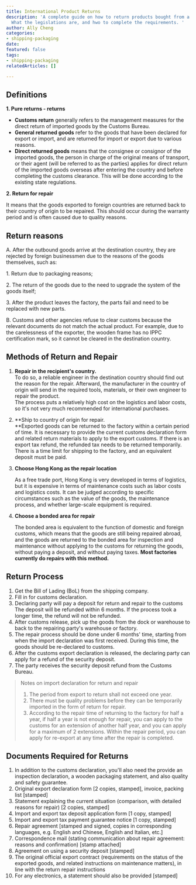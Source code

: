 ```yaml
---
title: International Product Returns
description: 'A complete guide on how to return products bought from a foreign country.
  What the legislations are, and hwo to complete the requirements. '
author: Ally Cheng
categories:
- shipping-packaging
date: 
featured: false
tags:
- shipping-packaging
relatedArticles: []

---
```

## Definitions

**1. Pure returns - returns**

* **Customs return** generally refers to the management measures for the direct return of imported goods by the Customs Bureau.
* **General returned goods** refer to the goods that have been declared for export or import, and are returned for import or export due to various reasons.
* **Direct returned goods** means that the consignee or consignor of the imported goods, the person in charge of the original means of transport, or their agent (will be referred to as the parties) applies for direct return of the imported goods overseas after entering the country and before completing the customs clearance. This will be done according to the existing state regulations.

**2. Return for repair**

It means that the goods exported to foreign countries are returned back to their country of origin to be repaired. This should occur during the warranty period and is often caused due to quality reasons. 

 

  

## Return reasons

A. After the outbound goods arrive at the destination country, they are rejected by foreign businessmen due to the reasons of the goods themselves, such as:

1\. Return due to packaging reasons;

2\. The return of the goods due to the need to upgrade the system of the goods itself;

3\. After the product leaves the factory, the parts fail and need to be replaced with new parts.

B. Customs and other agencies refuse to clear customs because the relevant documents do not match the actual product. For example, due to the carelessness of the exporter, the wooden frame has no IPPC certification mark, so it cannot be cleared in the destination country.

 

## Methods of Return and Repair

1. **Repair in the recipient's country.**   
   To do so, a reliable engineer in the destination country should find out the reason for the repair. Afterward, the manufacturer in the country of origin will send in the required tools, materials, or their own engineer to repair the product.   
   The process puts a relatively high cost on the logistics and labor costs, so it's not very much recommended for international purchases. 
2. **Ship to country of origin for repair.   
   **Exported goods can be returned to the factory within a certain period of time. It is necessary to provide the current customs declaration form and related return materials to apply to the export customs. If there is an export tax refund, the refunded tax needs to be returned temporarily. There is a time limit for shipping to the factory, and an equivalent deposit must be paid. 
3. **Choose Hong Kong as the repair location**

   As a free trade port, Hong Kong is very developed in terms of logistics, but it is expensive in terms of maintenance costs such as labor costs and logistics costs. It can be judged according to specific circumstances such as the value of the goods, the maintenance process, and whether large-scale equipment is required. 

    
4. **Choose a bonded area for repair**

   The bonded area is equivalent to the function of domestic and foreign customs, which means that the goods are still being repaired abroad, and the goods are returned to the bonded area for inspection and maintenance without applying to the customs for returning the goods, without paying a deposit, and without paying taxes. **Most factories currently do repairs with this method.** 

 

## Return Process

1. Get the Bill of Lading (BoL) from the shipping company.
2. Fill in for customs declaration.
3. Declaring party will pay a deposit for return and repair to the customs   
   The deposit will be refunded within 6 months. If the process took a longer time, the refund will not be refunded. 
4. After customs release, pick up the goods from the dock or warehouse to back to the repairing party's warehouse or factory. 
5. The repair process should be done under 6 months' time, starting from when the import declaration was first received. During this time, the goods should be re-declared to customs. 
6. After the customs export declaration is released, the declaring party can apply for a refund of the security deposit.
7. The party receives the security deposit refund from the Customs Bureau.

> Notes on import declaration for return and repair
>
> 1. The period from export to return shall not exceed one year.
> 2. There must be quality problems before they can be temporarily imported in the form of return for repair.
> 3. According to the repair time of returning to the factory for half a year, if half a year is not enough for repair, you can apply to the customs for an extension of another half year, and you can apply for a maximum of 2 extensions. Within the repair period, you can apply for re-export at any time after the repair is completed.

 

 

## Documents Required for Returns

 1. In addition to the customs declaration, you'll also need the provide an inspection declaration, a wooden packaging statement, and also quality and safety guarantee.
 2. Original export declaration form \[2 copies, stamped\], invoice, packing list \[stamped\]
 3. Statement explaining the current situation (comparison, with detailed reasons for repair) \[2 copies, stamped\]
 4. Import and export tax deposit application form \[1 copy, stamped\]
 5. Import and export tax payment guarantee notice \[1 copy, stamped\]
 6. Repair agreement \[stamped and signed, copies in corresponding languages, e.g. English and Chinese, English and Italian, etc.\]
 7. Correspondence mail (stating communication about repair agreement: reasons and confirmation) \[stamp attached\]
 8. Agreement on using a security deposit \[stamped\]
 9. The original official export contract (requirements on the status of the exported goods, and related instructions on maintenance matters), in line with the return repair instructions
10. For any electronics, a statement should also be provided \[stamped\]
